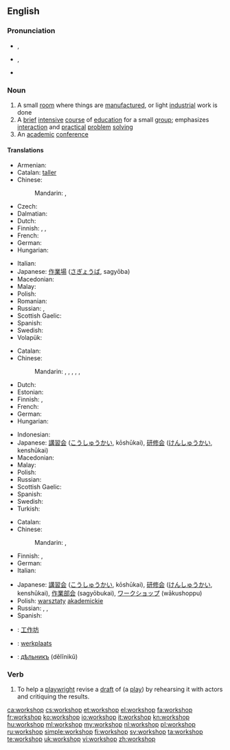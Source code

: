 {{was wotd|2007|December|24}}
{{also|Workshop}}
==English==

===Pronunciation===
* {{a|RP}} {{IPA|/ˈwɜːk.ʃɒp/}}, {{X-SAMPA|/"w3:k.SQp/}}
* {{a|US}} {{IPA|/ˈwɝːk.ʃɑːp/}}, {{X-SAMPA|/"w3`k.SA:p/}}
* {{audio|en-us-workshop.ogg|Audio (US)}}

===Noun===
{{en-noun|sg=[[work]][[shop]]}}

# A small [[room]] where things are [[manufacture]]d, or light [[industrial]] work is done
# A [[brief]] [[intensive]] [[course]] of [[education]] for a small [[group]]; emphasizes [[interaction]] and [[practical]] [[problem]] [[solving]]
# An [[academic]] [[conference]]

====Translations====
{{trans-top|small manufacturing room}}
* Armenian: {{t-|hy|արհեստանոց|tr=arhestanoc’}}
* Catalan: [[taller]] {{m}}
* Chinese:
*: Mandarin: {{t|cmn|車間|sc=Hani}}, {{t|cmn|车间|tr=chējiān|sc=Hani}}
* Czech: {{t-|cs|dílna|f}}
* Dalmatian: {{tø|dlm|botaiga|f}}
* Dutch: {{t+|nl|atelier|n}}
* Finnish: {{t-|fi|työpaja}}, {{t-|fi|verstas}}, {{t+|fi|paja}}
* French: {{t+|fr|atelier|m}}
* German: {{t+|de|Werkstatt|f}}
* Hungarian: {{t+|hu|műhely}}
{{trans-mid}}
* Italian: {{t+|it|laboratorio|m}}
* Japanese: [[作業場]] ([[さぎょうば]], sagyōba)
* Macedonian: {{t-|mk|работилница|f|tr=rabotílnica}}
* Malay: {{t-|ms|bengkel}}
* Polish: {{t+|pl|warsztat|m}}
* Romanian: {{t-|ro|atelier|n}}
* Russian: {{t+|ru|мастерская|f|tr=masterskája}}, {{t+|ru|цех|m|tr=cex}}
* Scottish Gaelic: {{t-|gd|bùth-obrach|f}}
* Spanish: {{t+|es|taller|m}}
* Swedish: {{t+|sv|verkstad|c}}
* Volapük: {{t+|vo|voböp}}
{{trans-bottom}}

{{trans-top|intensive course of education}}
* Catalan: {{t-|ca|taller|m}}
* Chinese:
*: Mandarin: {{t|cmn|研討會|sc=Hani}}, {{t|cmn|研讨会|tr=yántǎohuì|sc=Hani}}, {{t|cmn|講習會|sc=Hani}}, {{t|cmn|讲习会|tr=jiǎngxíhuì|sc=Hani}}, {{t|cmn|講習班|sc=Hani}}, {{t|cmn|讲习班|tr=jiǎngxíbān|sc=Hani}}
* Dutch: {{t+|nl|workshop}}
* Estonian: {{t-|et|õpituba}}
* Finnish: {{t-|fi|työpaja}}, {{t-|fi|ryhmätyökurssi}}
* French: {{t+|fr|atelier|m}}
* German: {{t-|de|Workshop|m}}
* Hungarian: {{t-|hu|intenzív kurzus}}
{{trans-mid}}
* Indonesian: {{t+|id|lokakarya}}
* Japanese: [[講習会]] ([[こうしゅうかい]], kōshūkai), [[研修会]] ([[けんしゅうかい]], kenshūkai)
* Macedonian: {{t-|mk|работилница|f|tr=rabotílnica}}
* Malay: {{t-|ms|bengkel}}
* Polish: {{t-|pl|warsztaty|p}}
* Russian: {{t+|ru|семинар|m|tr=seminár}}
* Scottish Gaelic: {{t-|gd|bùth-obrach|f}}
* Spanish: {{t+|es|taller|m}}
* Swedish: {{t+|sv|workshop|c}}
* Turkish: {{t+|tr|çalıştay}}
{{trans-bottom}}

{{trans-top|academic conference}}
* Catalan: {{t-|ca|seminari|m}}
* Chinese:
*: Mandarin: {{t|cmn|研討會|sc=Hani}}, {{t|cmn|研讨会|tr=yántǎohuì|sc=Hani}}
* Finnish: {{t-|fi|työpaja}}, {{t+|fi|workshop}}
* German: {{t-|de|Workshop|m}}
* Italian: {{t-|it|seminario}}
{{trans-mid}}
* Japanese: [[講習会]] ([[こうしゅうかい]], kōshūkai), [[研修会]] ([[けんしゅうかい]], kenshūkai), [[作業部会]] (sagyōbukai), [[ワークショップ]] (wākushoppu)
* Polish: [[warsztaty]] [[akademickie]] {{p}}
* Russian: {{t+|ru|секция|f|tr=sékcija}}, {{t+|ru|семинар|m|tr=seminár}}, {{t+|ru|симпозиум|m|tr=simpózium}}
* Spanish: {{t+|es|taller|m}}
{{trans-bottom}}

{{checktrans-top}}
* {{ttbc|cmn}}: [[工作坊]]
* {{ttbc|nl}}: [[werkplaats]] {{f|m}}
{{trans-mid}}
* {{ttbc|Old Church Slavonic}}: [[дѣльникъ]] (dělĭnikŭ) {{m}}
{{trans-bottom}}

===Verb===
{{en-verb|workshops|workshopping|workshopped}}

# {{transitive}} To help a [[playwright]] revise a [[draft]] of (a [[play]]) by rehearsing it with actors and critiquing the results.

[[ca:workshop]]
[[cs:workshop]]
[[et:workshop]]
[[el:workshop]]
[[fa:workshop]]
[[fr:workshop]]
[[ko:workshop]]
[[io:workshop]]
[[it:workshop]]
[[kn:workshop]]
[[hu:workshop]]
[[ml:workshop]]
[[my:workshop]]
[[nl:workshop]]
[[pl:workshop]]
[[ru:workshop]]
[[simple:workshop]]
[[fi:workshop]]
[[sv:workshop]]
[[ta:workshop]]
[[te:workshop]]
[[uk:workshop]]
[[vi:workshop]]
[[zh:workshop]]